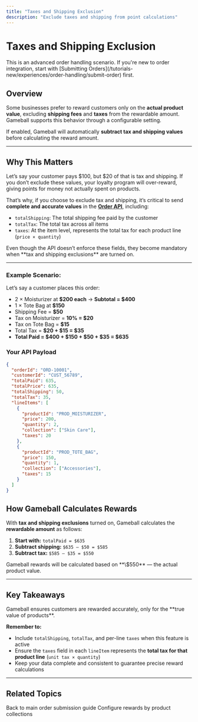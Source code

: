 ```yaml
---
title: "Taxes and Shipping Exclusion"
description: "Exclude taxes and shipping from point calculations"
---
```


# Taxes and Shipping Exclusion

<Note>
  This is an advanced order handling scenario. If you're new to order integration, start with [Submitting Orders](/tutorials-new/experiences/order-handling/submit-order) first.
</Note>

## Overview

Some businesses prefer to reward customers only on the **actual product value**, excluding **shipping fees** and **taxes** from the rewardable amount.\
Gameball supports this behavior through a configurable setting.

If enabled, Gameball will automatically **subtract tax and shipping values** before calculating the reward amount.

---

## Why This Matters

Let’s say your customer pays \$100, but \$20 of that is tax and shipping. If you don’t exclude these values, your loyalty program will over-reward, giving points for money not actually spent on products.

That’s why, if you choose to exclude tax and shipping, it’s critical to send **complete and accurate values** in the [**Order API**](https://gameball.mintlify.app/api-reference/order/order-tracking), including:

- `totalShipping`: The total shipping fee paid by the customer
- `totalTax`: The total tax across all items
- `taxes`: At the item level, represents the total tax for each product line (`price × quantity`)

<Tip>
  Even though the API doesn’t enforce these fields, they become mandatory when **tax and shipping exclusions** are turned on.
</Tip>

---

### Example Scenario:

Let’s say a customer places this order:

- 2 × Moisturizer at **\$200 each** → **Subtotal = \$400**
- 1 × Tote Bag at **\$150**
- Shipping Fee = **\$50**
- Tax on Moisturizer = **10% = \$20**
- Tax on Tote Bag = **\$15**
- Total Tax = **\$20 + \$15 = \$35**
- **Total Paid = \$400 + \$150 + \$50 + \$35 = \$635**

### Your API Payload

```json
{
  "orderId": "ORD-10001",
  "customerId": "CUST_56789",
  "totalPaid": 635,
  "totalPrice": 635,
  "totalShipping": 50,
  "totalTax": 35,
  "lineItems": [
    {
      "productId": "PROD_MOISTURIZER",
      "price": 200,
      "quantity": 2,
      "collection": ["Skin Care"],
      "taxes": 20
    },
    {
      "productId": "PROD_TOTE_BAG",
      "price": 150,
      "quantity": 1,
      "collection": ["Accessories"],
      "taxes": 15
    }
  ]
}
```

## How Gameball Calculates Rewards

With **tax and shipping exclusions** turned on, Gameball calculates the **rewardable amount** as follows:

1. **Start with:** `totalPaid = $635`
2. **Subtract shipping:** `$635 – $50 = $585`
3. **Subtract tax:** `$585 – $35 = $550`

<Info>
  Gameball rewards will be calculated based on **\$550** — the actual product value.
</Info>

---

## Key Takeaways

<Note>
    Gameball ensures customers are rewarded accurately, only for the **true value of products**.
</Note>

**Remember to:**

- Include `totalShipping`, `totalTax`, and per-line `taxes` when this feature is active
- Ensure the `taxes` field in each `lineItem` represents the **total tax for that product line** (`unit tax × quantity`)
- Keep your data complete and consistent to guarantee precise reward calculations

---

## Related Topics

<CardGroup cols={2}>
  <Card title="Submitting Orders" icon="shopping-cart" href="/tutorials-new/experiences/order-handling/submit-order">
    Back to main order submission guide
  </Card>
  <Card title="Collection-Based Earning" icon="tags" href="/tutorials-new/experiences/order-handling/special-use-cases/collection-based-earning">
    Configure rewards by product collections
  </Card>
</CardGroup>

